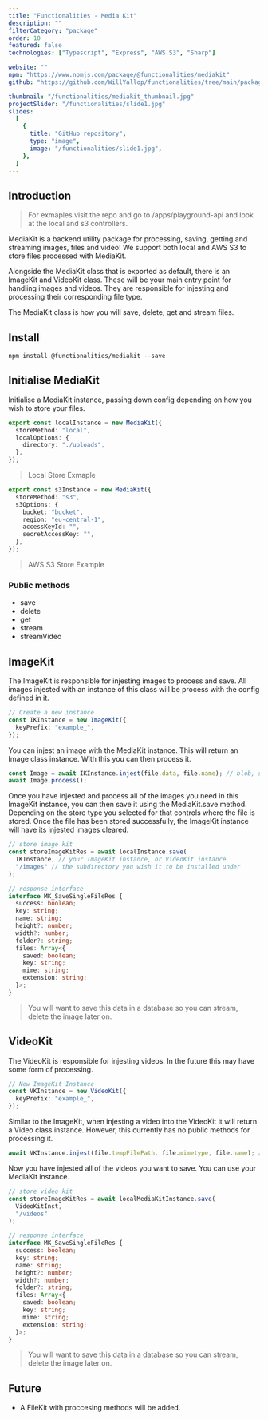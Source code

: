 ```yaml
---
title: "Functionalities - Media Kit"
description: ""
filterCategory: "package"
order: 10
featured: false
technologies: ["Typescript", "Express", "AWS S3", "Sharp"]

website: ""
npm: "https://www.npmjs.com/package/@functionalities/mediakit"
github: "https://github.com/WillYallop/functionalities/tree/main/packages/mediakit"

thumbnail: "/functionalities/mediakit_thumbnail.jpg"
projectSlider: "/functionalities/slide1.jpg"
slides:
  [
    {
      title: "GitHub repository",
      type: "image",
      image: "/functionalities/slide1.jpg",
    },
  ]
---
```


## Introduction

> For exmaples visit the repo and go to /apps/playground-api and look at the local and s3 controllers.

MediaKit is a backend utility package for processing, saving, getting and streaming images, files and video! We support both local and AWS S3 to store files processed with MediaKit.

Alongside the MediaKit class that is exported as default, there is an ImageKit and VideoKit class. These will be your main entry point for handling images and videos. They are responsible for injesting and processing their corresponding file type.

The MediaKit class is how you will save, delete, get and stream files.

## Install

```
npm install @functionalities/mediakit --save
```

## Initialise MediaKit

Initialise a MediaKit instance, passing down config depending on how you wish to store your files.

```typescript
export const localInstance = new MediaKit({
  storeMethod: "local",
  localOptions: {
    directory: "./uploads",
  },
});
```

> Local Store Exmaple

```typescript
export const s3Instance = new MediaKit({
  storeMethod: "s3",
  s3Options: {
    bucket: "bucket",
    region: "eu-central-1",
    accessKeyId: "",
    secretAccessKey: "",
  },
});
```

> AWS S3 Store Example

### Public methods

- save
- delete
- get
- stream
- streamVideo

## ImageKit

The ImageKit is responsible for injesting images to process and save. All images injested with an instance of this class will be process with the config defined in it.

```typescript
// Create a new instance
const IKInstance = new ImageKit({
  keyPrefix: "example_",
});
```

You can injest an image with the MediaKit instance. This will return an Image class instance. With this you can then process it.

```typescript
const Image = await IKInstance.injest(file.data, file.name); // blob, string
await Image.process();
```

Once you have injested and process all of the images you need in this ImageKit instance, you can then save it using the MediaKit.save method. Depending on the store type you selected for that controls where the file is stored. Once the file has been stored successfully, the ImageKit instance will have its injested images cleared.

```typescript
// store image kit
const storeImageKitRes = await localInstance.save(
  IKInstance, // your ImageKit instance, or VideoKit instance
  "/images" // the subdirectory you wish it to be installed under
);

// response interface
interface MK_SaveSingleFileRes {
  success: boolean;
  key: string;
  name: string;
  height?: number;
  width?: number;
  folder?: string;
  files: Array<{
    saved: boolean;
    key: string;
    mime: string;
    extension: string;
  }>;
}
```

> You will want to save this data in a database so you can stream, delete the image later on.

## VideoKit

The VideoKit is responsible for injesting videos. In the future this may have some form of processing.

```typescript
// New ImageKit Instance
const VKInstance = new VideoKit({
  keyPrefix: "example_",
});
```

Similar to the ImageKit, when injesting a video into the VideoKit it will return a Video class instance. However, this currently has no public methods for processing it.

```typescript
await VKInstance.injest(file.tempFilePath, file.mimetype, file.name); // string, string, string
```

Now you have injested all of the videos you want to save. You can use your MediaKit instance.

```typescript
// store video kit
const storeImageKitRes = await localMediaKitInstance.save(
  VideoKitInst,
  "/videos"
);

// response interface
interface MK_SaveSingleFileRes {
  success: boolean;
  key: string;
  name: string;
  height?: number;
  width?: number;
  folder?: string;
  files: Array<{
    saved: boolean;
    key: string;
    mime: string;
    extension: string;
  }>;
}
```

> You will want to save this data in a database so you can stream, delete the image later on.

## Future

- A FileKit with proccesing methods will be added.
